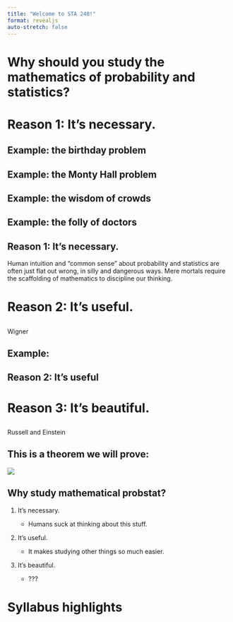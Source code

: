 ```yaml
---
title: "Welcome to STA 240!"
format: revealjs
auto-stretch: false
---
```


# Why should you study the mathematics of probability and statistics?

# Reason 1: It's necessary.

## Example: the birthday problem

## Example: the Monty Hall problem

## Example: the wisdom of crowds

## Example: the folly of doctors

## Reason 1: It's necessary. {.large}

Human intuition and “common sense” about probability and statistics are often just flat out wrong, in silly and dangerous ways. Mere mortals require the scaffolding of mathematics to discipline our thinking.

# Reason 2: It's useful.

## {}

Wigner

## Example:

## Reason 2: It's useful {.large}

# Reason 3: It's beautiful.

## {}

Russell and Einstein

## This is a theorem we will prove:

![](images/galton.gif){fig-align="center"}

## Why study mathematical probstat?

1.  It's necessary.

    -   Humans suck at thinking about this stuff.

2.  It's useful.

    -   It makes studying other things so much easier.

3.  It's beautiful.

    -   ???

# Syllabus highlights
